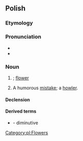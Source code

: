 ==Polish==

===Etymology===
{{suffix|kwiat|ek|lang=pl}}

===Pronunciation===
* {{pl-IPA}}
* {{audio|Pl-kwiatek.ogg|audio|lang=pl}}

===Noun===
{{pl-noun|m-in}}

# {{diminutive of|kwiat|lang=pl}}; [[flower]]
# {{lb|pl|colloquial}} A humorous [[mistake]]; a [[howler]].

====Declension====
{{pl-decl-noun-masc-inani|kwiat|k|a|kwiatek}}

====Derived terms====
* {{l|pl|kwiatuszek}} - diminutive

[[Category:pl:Flowers]]